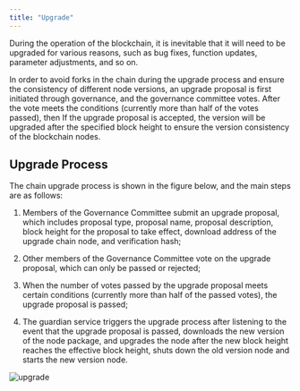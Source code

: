 ```yaml
---
title: "Upgrade"
---
```


During the operation of the blockchain, it is inevitable that it will need to be upgraded for various reasons, such as bug fixes, function updates, parameter adjustments, and so on.

In order to avoid forks in the chain during the upgrade process and ensure the consistency of different node versions, an upgrade proposal is first initiated through governance, and the governance committee votes. After the vote meets the conditions (currently more than half of the votes passed), then If the upgrade proposal is accepted, the version will be upgraded after the specified block height to ensure the version consistency of the blockchain nodes.

## Upgrade Process

The chain upgrade process is shown in the figure below, and the main steps are as follows:

1. Members of the Governance Committee submit an upgrade proposal, which includes proposal type, proposal name, proposal description, block height for the proposal to take effect, download address of the upgrade chain node, and verification hash;

2. Other members of the Governance Committee vote on the upgrade proposal, which can only be passed or rejected;

3. When the number of votes passed by the upgrade proposal meets certain conditions (currently more than half of the passed votes), the upgrade proposal is passed;

4. The guardian service triggers the upgrade process after listening to the event that the upgrade proposal is passed, downloads the new version of the node package, and upgrades the node after the new block height reaches the effective block height, shuts down the old version node and starts the new version node.

![upgrade](/en/images/upgrade.png)
